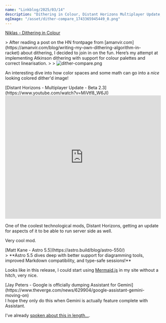 ```yaml
---
name: "Linkblog/2025/03/14"
description: "Dithering in Colour, Distant Horizons Multiplayer Update, Astro 5.5, Google is dumping Assistant for Gemini."
ogImage: "/asset/dither-compare_1743365945449_0.png"
---
```


[Niklas - Dithering in Colour](https://obrhubr.org/dithering-in-colour)

<div class="ml-[2rem] mb-8">
> After reading a post on the HN frontpage from [amanvir.com](https://amanvir.com/blog/writing-my-own-dithering-algorithm-in-racket) about dithering, I decided to join in on the fun. Here’s my attempt at implementing Atkinson dithering with support for colour palettes and correct linearisation.
>
> <Image src='/asset/dither-compare_1743365945449_0.png' alt='dither-compare.png' width={432} height={545} />

An interesting dive into how color spaces and some math can go into a _nice_ looking colored dither'd image!

</div>
[Distant Horizons - Multiplayer Update - Beta 2.3](https://www.youtube.com/watch?v=MiVtf8_W6JI)

<div class="ml-[2rem] mb-8">
<iframe
    class="my-2"
    width="100%"
    height="400"
    src="https://www.youtube.com/embed/MiVtf8_W6JI"
    frameborder="0"
    allow="accelerometer; autoplay; clipboard-write; encrypted-media; gyroscope; picture-in-picture"
    allowfullscreen
></iframe>

One of the coolest technological mods, Distant Horizons, getting an update for aspects of it to be able to run server side as well.

Very cool mod.

</div>
[Matt Kane - Astro 5.5](https://astro.build/blog/astro-550/)

<div class="ml-[2rem] mb-8">
> **Astro 5.5 dives deep with better support for diagramming tools, improved Markdown compatibility, and type-safe sessions!**

Looks like in this release, I could start using [Mermaid.js](https://mermaid.js.org/) in my site without a hitch, very nice.

</div>
[Jay Peters - Google is officially dumping Assistant for Gemini](https://www.theverge.com/news/629904/google-assistant-gemini-moving-on)

<div class="ml-[2rem] mb-8">
I hope they only do this when Gemini is actually feature complete with Assistant.

I've already [spoken about this in length...](/linkblog/2025/02/04).

<div class="w-full h-4"></div>

</div>
